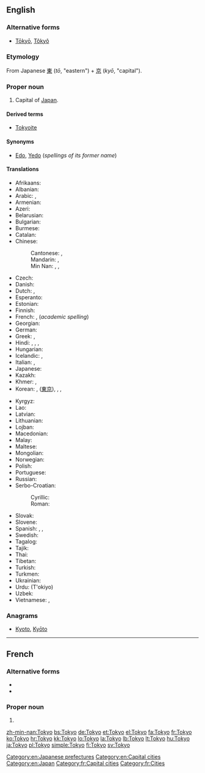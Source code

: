 {{also|tokyō|tōkyo|tōkyō|Tōkyō}}
==English==
{{wikipedia}}

===Alternative forms===
* [[Tōkyō]], [[Tôkyô]]

===Etymology===
From Japanese [[東]] (''tō'', "eastern") + [[京]] (''kyō'', "capital").

===Proper noun===
{{en-proper noun}}

# Capital of [[Japan]].

====Derived terms====
* [[Tokyoite]]

====Synonyms====
* [[Edo]], [[Yedo]] (''spellings of its former name'')

====Translations====
{{trans-top|capital of Japan}}
* Afrikaans: {{t|af|Tokio}}
* Albanian: {{t-|sq|Tokio}}
* Arabic: {{t-|ar|طوكيو|m|tr=Tuukyu}},  {{t-|ar|توكيو|m|tr=tuukyu}}
* Armenian: {{t-|hy|Տոկիո|tr=Tokio}}
* Azeri: {{t|az|Tokio}}
* Belarusian: {{t-|be|Токіё|m|tr=Tókijo}}
* Bulgarian: {{t-|bg|Токио|m}}
* Burmese: {{t|my|တိုကျို|sc=Mymr}}
* Catalan: {{t-|ca|Tòquio|m}}
* Chinese:
*: Cantonese: {{tø|yue|東京|sc=Hani}}, {{tø|yue|东京|tr=dung1ging1|sc=Hani}}
*: Mandarin: {{t-|cmn|東京|sc=Hani}}, {{t-|cmn|东京|tr=Dōngjīng|sc=Hani}}
*: Min Nan: {{t+|nan|Tang-kiaⁿ}}, {{t|nan|東京|sc=Hani}}, {{t|nan|东京|tr=Tang-kiaⁿ|sc=Hani}}
* Czech: {{t+|cs|Tokio|n}}
* Danish: {{t-|da|Tokyo}}
* Dutch: {{t+|nl|Tokio}}, {{t-|nl|Tokyo}}
* Esperanto: {{t-|eo|Tokio}}
* Estonian: {{t|et|Tokyo}}
* Finnish: {{t+|fi|Tokio}}
* French: {{t+|fr|Tokyo}}, (''academic spelling'') {{t+|fr|Tōkyō}}
* Georgian: {{t|ka|ტოკიო|tr=tokio|sc=Geor}}
* German: {{t+|de|Tokio}}
* Greek: {{t+|el|Τόκιο|n|tr=Tókio}}, {{t-|el|Τόκυο|n|tr=Tókyo}}
* Hindi: {{t-|hi|टोक्यो|tr=T'okyo}}, {{t-|hi|टोकियो|tr=T'okiyo}}, {{t-|hi|तोक्यो|tr=Tokyo}}, {{t-|hi|तोकियो|tr=Tokiyo}}
* Hungarian: {{t+|hu|Tokió}}
* Icelandic: {{t-|is|Tókýó}}, {{t-|is|Tókíó}}
* Italian: {{t-|it|Tokyo|f}}, {{t-|it|Tokio}}
* Japanese: {{t+|ja|東京|tr=とうきょう, Tōkyō}}
* Kazakh: {{t|kk|Токио|tr=Tokïo|sc=Cyrl}}
* Khmer: {{t-|km|តូក្យូ|tr=togyo|sc=Khmr}}, {{t-|km|ទីក្រុងតូក្យូ|tr=dtī grong togyo|sc=Khmr}}
* Korean: {{t+|ko|도쿄|tr=Dokyo|sc=Hang}}, {{t+|ko|동경|tr=Donggyeong|sc=Hang}} ([[東京]]), {{t+|ko|토쿄|tr=Tokyo|sc=Hang}}, {{t-|ko|토오쿄오|tr=Tookyoo|sc=Hang}}, {{t-|ko|토우쿄우|tr=Toukyou|sc=Hang}}
{{trans-mid}}
* Kyrgyz: {{t|ky|Токио|tr=Tokio|sc=Cyrl}}
* Lao: {{t|lo|ໂຕກຽວ|tr=tō kiau|sc=Laoo}}
* Latvian: {{t|lv|Tokija|f}}
* Lithuanian: {{t|lt|Tokijas|m}}
* Lojban: {{t-|jbo|tokios.}}
* Macedonian: {{t-|mk|Токио|m|tr=Tókio}}
* Malay: {{t-|ms|Tokyo}}
* Maltese: {{t-|mt|Tokjo}}
* Mongolian: {{t-|mn|Токио|tr=Tokio|sc=Cyrl}}
* Norwegian: {{t-|no|Tokyo}}
* Polish: {{t+|pl|Tokio|n}}
* Portuguese: {{t-|pt|Tóquio|m}}
* Russian: {{t-|ru|Токио|m|tr=Tókio}} {{indeclinable}}
* Serbo-Croatian:
*: Cyrillic: {{t-|sh|Токио|m|alt=То̏кио|sc=Cyrl}}
*: Roman: {{t-|sh|Tokio|m|alt=Tȍkio}}
* Slovak: {{t|sk|Tokio|n}}
* Slovene: {{t|sl|Tokio|m}}
* Spanish: {{t+|es|Tokio}}, {{qualifier|rare}} {{t-|es|Tokyo|m}}, {{t+|es|Tóquio|m}}
* Swedish: {{t+|sv|Tokyo}}
* Tagalog: {{t|tl|Tokyo}}
* Tajik: {{t|tg|Токио|tr=Tokio|sc=Cyrl}}
* Thai: {{t+|th|โตเกียว|tr=tōgieow}}
* Tibetan: {{t-|bo|ཐོ་ཁེ་ཡོ།|sc=Tibt}}
* Turkish: {{t-|tr|Tokyo}}
* Turkmen: {{t|tk|Tokio}}
* Ukrainian: {{t+|uk|Токіо|m|tr=Tókio}}
* Urdu: {{fa-Arab|[[ٹوکیو]]}} (T'okiyo)
* Uzbek: {{t|uz|Tokio}}
* Vietnamese: {{t-|vi|Tokyo}},  {{t-|vi|Đông Kinh Đô}}
{{trans-bottom}}

===Anagrams===
* [[Kyoto#English|Kyoto]], [[Kyōto#English|Kyōto]]

[[Category:en:Japanese prefectures]]
[[Category:en:Capital cities]]
[[Category:en:Japan]]

----

==French==
{{wikipedia|lang=fr}}

===Alternative forms===
* {{l|fr|Tōkyō}}
* {{l|fr|Tôkyô}}

===Proper noun===
{{fr-proper noun|m}}

# {{l|en|Tokyo}}

[[Category:fr:Capital cities]]
[[Category:fr:Cities]]

[[zh-min-nan:Tokyo]]
[[bs:Tokyo]]
[[de:Tokyo]]
[[et:Tokyo]]
[[el:Tokyo]]
[[fa:Tokyo]]
[[fr:Tokyo]]
[[ko:Tokyo]]
[[hr:Tokyo]]
[[kk:Tokyo]]
[[lo:Tokyo]]
[[la:Tokyo]]
[[lb:Tokyo]]
[[lt:Tokyo]]
[[hu:Tokyo]]
[[ja:Tokyo]]
[[pl:Tokyo]]
[[simple:Tokyo]]
[[fi:Tokyo]]
[[sv:Tokyo]]